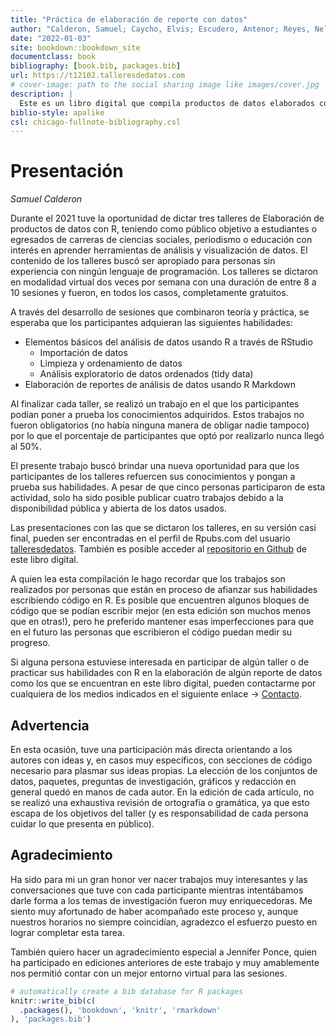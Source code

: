 ```yaml
--- 
title: "Práctica de elaboración de reporte con datos"
author: "Calderon, Samuel; Caycho, Elvis; Escudero, Antenor; Reyes, Nelly; Zúñiga, Leanna"
date: "2022-01-03"
site: bookdown::bookdown_site
documentclass: book
bibliography: [book.bib, packages.bib]
url: https://t12102.talleresdedatos.com
# cover-image: path to the social sharing image like images/cover.jpg
description: |
  Este es un libro digital que compila productos de datos elaborados con R.
biblio-style: apalike
csl: chicago-fullnote-bibliography.csl
---
```


# Presentación {-}

*Samuel Calderon*

Durante el 2021 tuve la oportunidad de dictar tres talleres de Elaboración de productos de datos con R, teniendo como público objetivo a estudiantes o egresados de carreras de ciencias sociales, periodismo o educación con interés en aprender herramientas de análisis y visualización de datos. El contenido de los talleres buscó ser apropiado para personas sin experiencia con ningún lenguaje de programación. Los talleres se dictaron en modalidad virtual dos veces por semana con una duración de entre 8 a 10 sesiones y fueron, en todos los casos, completamente gratuitos.

A través del desarrollo de sesiones que combinaron teoría y práctica, se esperaba que los participantes adquieran las siguientes habilidades:

- Elementos básicos del análisis de datos usando R a través de RStudio
    - Importación de datos
    - Limpieza y ordenamiento de datos
    - Análisis exploratorio de datos ordenados (tidy data)
- Elaboración de reportes de análisis de datos usando R Markdown

Al finalizar cada taller, se realizó un trabajo en el que los participantes podían poner a prueba los conocimientos adquiridos. Estos trabajos no fueron obligatorios (no había ninguna manera de obligar nadie tampoco) por lo que el porcentaje de participantes que optó por realizarlo nunca llegó al 50%.

El presente trabajo buscó brindar una nueva oportunidad para que los participantes de los talleres refuercen sus conocimientos y pongan a prueba sus habilidades. A pesar de que cinco personas participaron de esta actividad, solo ha sido posible publicar cuatro trabajos debido a la disponibilidad pública y abierta de los datos usados.

Las presentaciones con las que se dictaron los talleres, en su versión casi final, pueden ser encontradas en el perfil de Rpubs.com del usuario [talleresdedatos](https://rpubs.com/talleresdedatos). También es posible acceder al [repositorio en Github](https://github.com/talleresdedatos/T1-2021_01) de este libro digital.

A quien lea esta compilación le hago recordar que los trabajos son realizados por personas que están en proceso de afianzar sus habilidades escribiendo código en R. Es posible que encuentren algunos bloques de código que se podían escribir mejor (en esta edición son muchos menos que en otras!), pero he preferido mantener esas imperfecciones para que en el futuro las personas que escribieron el código puedan medir su progreso.

Si alguna persona estuviese interesada en participar de algún taller o de practicar sus habilidades con R en la elaboración de algún reporte de datos como los que se encuentran en este libro digital, pueden contactarme por cualquiera de los medios indicados en el siguiente enlace -> [Contacto](https://www.samuelenrique.com/#contact).


## Advertencia {-}

En esta ocasión, tuve una participación más directa orientando a los autores con ideas y, en casos muy específicos, con secciones de código necesario para plasmar sus ideas propias. La elección de los conjuntos de datos, paquetes, preguntas de investigación, gráficos y redacción en general quedó en manos de cada autor. En la edición de cada artículo, no se realizó una exhaustiva revisión de ortografía o gramática, ya que esto escapa de los objetivos del taller (y es responsabilidad de cada persona cuidar lo que presenta en público).

## Agradecimiento {-}

Ha sido para mi un gran honor ver nacer trabajos muy interesantes y las conversaciones que tuve con cada participante mientras intentábamos darle forma a los temas de investigación fueron muy enriquecedoras. Me siento muy afortunado de haber acompañado este proceso y, aunque nuestros horarios no siempre coincidían, agradezco el esfuerzo puesto en lograr completar esta tarea. 

También quiero hacer un agradecimiento especial a Jennifer Ponce, quien ha participado en ediciones anteriores de este trabajo y muy amablemente nos permitió contar con un mejor entorno virtual para las sesiones.

```r
# automatically create a bib database for R packages
knitr::write_bib(c(
  .packages(), 'bookdown', 'knitr', 'rmarkdown'
), 'packages.bib')
```

